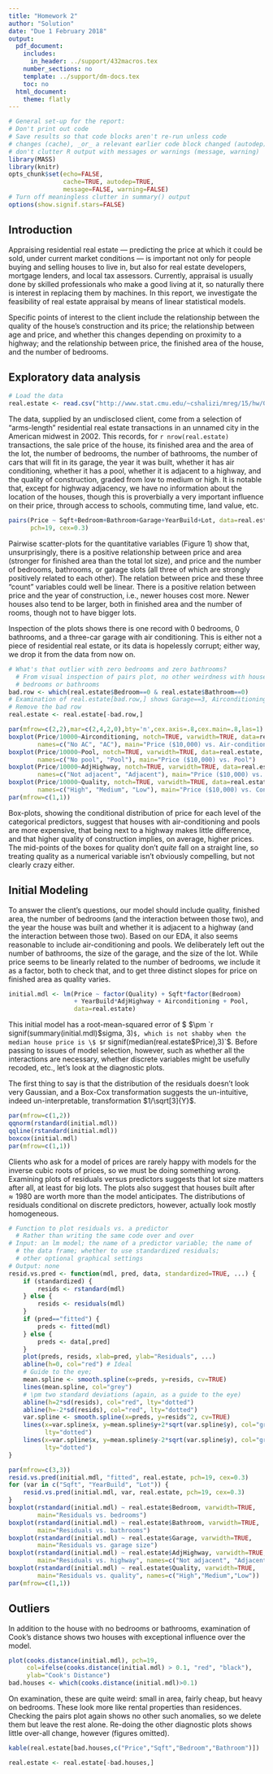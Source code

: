 ```yaml
---
title: "Homework 2"
author: "Solution"
date: "Due 1 February 2018"
output:
  pdf_document:
    includes:
      in_header: ../support/432macros.tex
    number_sections: no
    template: ../support/dm-docs.tex
    toc: no
  html_document:
    theme: flatly
---
```


```r
# General set-up for the report:
# Don't print out code
# Save results so that code blocks aren't re-run unless code
# changes (cache), _or_ a relevant earlier code block changed (autodep),
# don't clutter R output with messages or warnings (message, warning)
library(MASS)
library(knitr)
opts_chunk$set(echo=FALSE,
               cache=TRUE, autodep=TRUE,
               message=FALSE, warning=FALSE)
# Turn off meaningless clutter in summary() output
options(show.signif.stars=FALSE)
```

## Introduction

Appraising residential real estate --- predicting the price at which it could
be sold, under current market conditions --- is important not only for people
buying and selling houses to live in, but also for real estate developers,
mortgage lenders, and local tax assessors.  Currently, appraisal is usually
done by skilled professionals who make a good living at it, so naturally there
is interest in replacing them by machines.  In this report, we investigate the
feasibility of real estate appraisal by means of linear statistical models.

Specific points of interest to the client include the relationship between the
quality of the house's construction and its price; the relationship between age
and price, and whether this changes depending on proximity to a highway; and
the relationship between price, the finished area of the house, and the number
of bedrooms.

## Exploratory data analysis

```r
# Load the data
real.estate <- read.csv("http://www.stat.cmu.edu/~cshalizi/mreg/15/hw/08/real-estate.csv")
```

The data, supplied by an undisclosed client, come from a selection of
"arms-length" residential real estate transactions in an unnamed city in the
American midwest in 2002.  This records, for `r nrow(real.estate)`
transactions, the sale price of the house, its finished area and the area of
the lot, the number of bedrooms, the number of bathrooms, the number of cars
that will fit in its garage, the year it was built, whether it has air
conditioning, whether it has a pool, whether it is adjacent to a highway, and
the quality of construction, graded from low to medium or high.  It is notable
that, except for highway adjacency, we have no information about the location
of the houses, though this is proverbially a very important influence on their
price, through access to schools, commuting time, land value, etc.

```r
pairs(Price ~ Sqft+Bedroom+Bathroom+Garage+YearBuild+Lot, data=real.estate,
      pch=19, cex=0.3)
```


Pairwise scatter-plots for the quantitative variables (Figure 1) show that,
unsurprisingly, there is a positive relationship between price and area
(stronger for finished area than the total lot size), and price and the number
of bedrooms, bathrooms, or garage slots (all three of which are strongly
positively related to each other).  The relation between price and these three
"count" variables could well be linear.  There is a positive relation between
price and the year of construction, i.e., newer houses cost more.  Newer houses
also tend to be larger, both in finished area and the number of rooms, though
not to have bigger lots.

Inspection of the plots shows there is one record with 0 bedrooms, 0 bathrooms,
and a three-car garage with air conditioning.  This is either not a piece of
residential real estate, or its data is hopelessly corrupt; either way, we drop
it from the data from now on.

```r
# What's that outlier with zero bedrooms and zero bathrooms?
  # From visual inspection of pairs plot, no other weirdness with houses without
  # bedrooms or bathrooms
bad.row <- which(real.estate$Bedroom==0 & real.estate$Bathroom==0)
# Examination of real.estate[bad.row,] shows Garage==3, Airconditioning==1, etc.
# Remove the bad row
real.estate <- real.estate[-bad.row,]
```

```r
par(mfrow=c(2,2),mar=c(2,4,2,0),bty='n',cex.axis=.8,cex.main=.8,las=1)
boxplot(Price/10000~Airconditioning, notch=TRUE, varwidth=TRUE, data=real.estate,
        names=c("No AC", "AC"), main="Price ($10,000) vs. Air-conditioning")
boxplot(Price/10000~Pool, notch=TRUE, varwidth=TRUE, data=real.estate,
        names=c("No pool", "Pool"), main="Price ($10,000) vs. Pool")
boxplot(Price/10000~AdjHighway, notch=TRUE, varwidth=TRUE, data=real.estate,
        names=c("Not adjacent", "Adjacent"), main="Price ($10,000) vs. Highway Adjacency")
boxplot(Price/10000~Quality, notch=TRUE, varwidth=TRUE, data=real.estate,
        names=c("High", "Medium", "Low"), main="Price ($10,000) vs. Construction quality")
par(mfrow=c(1,1))
```


Box-plots, showing the conditional distribution of price for each level of the
categorical predictors, suggest that houses with air-conditioning and pools are
more expensive, that being next to a highway makes little difference, and that
higher quality of construction implies, on average, higher prices.  The
mid-points of the boxes for quality don't _quite_ fall on a straight line, so
treating quality as a numerical variable isn't obviously compelling, but not
clearly crazy either.

## Initial Modeling

To answer the client's questions, our model should include quality, finished
area, the number of bedrooms (and the interaction between those two), and the
year the house was built and whether it is adjacent to a highway (and the
interaction between those two).  Based on our EDA, it also seems reasonable to
include air-conditioning and pools.  We deliberately left out the number of
bathrooms, the size of the garage, and the size of the lot.  While price seems
to be linearly related to the number of bedrooms, we include it as a factor,
both to check that, and to get three distinct slopes for price on finished area
as quality varies.

```r
initial.mdl <- lm(Price ~ factor(Quality) + Sqft*factor(Bedroom)
                  + YearBuild*AdjHighway + Airconditioning + Pool,
                  data=real.estate)
```

This initial model has a root-mean-squared error of \$ $\pm
`r signif(summary(initial.mdl)$sigma, 3)`$, which is not shabby when the median
house price is \$ $`r signif(median(real.estate$Price),3)`$.  Before passing to
issues of model selection, however, such as whether all the interactions are
necessary, whether discrete variables might be usefully recoded, etc., let's
look at the diagnostic plots.

The first thing to say is that the distribution of the residuals doesn't
look very Gaussian, and a Box-Cox transformation suggests the un-intuitive,
indeed  un-interpretable, transformation $1/\sqrt[3]{Y}$.
```r
par(mfrow=c(1,2))
qqnorm(rstandard(initial.mdl))
qqline(rstandard(initial.mdl))
boxcox(initial.mdl)
par(mfrow=c(1,1))
```

Clients who ask for a model of prices are rarely happy with models for the
inverse cubic roots of prices, so we must be doing something wrong.  Examining
plots of residuals versus predictors suggests that lot size matters after all,
at least for big lots.  The plots also suggest that houses built after $\approx
1980$ are worth more than the model anticipates.  The distributions of
residuals conditional on discrete predictors, however, actually look mostly
homogeneous.

```r
# Function to plot residuals vs. a predictor
  # Rather than writing the same code over and over
# Input: an lm model; the name of a predictor variable; the name of
  # the data frame; whether to use standardized residuals;
  # other optional graphical settings
# Output: none
resid.vs.pred <- function(mdl, pred, data, standardized=TRUE, ...) {
    if (standardized) {
        resids <- rstandard(mdl)
    } else {
        resids <- residuals(mdl)
    }
    if (pred=="fitted") {
        preds <- fitted(mdl)
    } else {
        preds <- data[,pred]
    }
    plot(preds, resids, xlab=pred, ylab="Residuals", ...)
    abline(h=0, col="red") # Ideal
    # Guide to the eye;
    mean.spline <- smooth.spline(x=preds, y=resids, cv=TRUE)
    lines(mean.spline, col="grey")
    # \pm two standard deviations (again, as a guide to the eye)
    abline(h=2*sd(resids), col="red", lty="dotted")
    abline(h=-2*sd(resids), col="red", lty="dotted")
    var.spline <- smooth.spline(x=preds, y=resids^2, cv=TRUE)
    lines(x=var.spline$x, y=mean.spline$y+2*sqrt(var.spline$y), col="grey",
          lty="dotted")
    lines(x=var.spline$x, y=mean.spline$y-2*sqrt(var.spline$y), col="grey",
          lty="dotted")
}
```

```r
par(mfrow=c(3,3))
resid.vs.pred(initial.mdl, "fitted", real.estate, pch=19, cex=0.3)
for (var in c("Sqft", "YearBuild", "Lot")) {
    resid.vs.pred(initial.mdl, var, real.estate, pch=19, cex=0.3)
}
boxplot(rstandard(initial.mdl) ~ real.estate$Bedroom, varwidth=TRUE,
        main="Residuals vs. bedrooms")
boxplot(rstandard(initial.mdl) ~ real.estate$Bathroom, varwidth=TRUE,
        main="Residuals vs. bathrooms")
boxplot(rstandard(initial.mdl) ~ real.estate$Garage, varwidth=TRUE,
        main="Residuals vs. garage size")
boxplot(rstandard(initial.mdl) ~ real.estate$AdjHighway, varwidth=TRUE,
        main="Residuals vs. highway", names=c("Not adjacent", "Adjacent"))
boxplot(rstandard(initial.mdl) ~ real.estate$Quality, varwidth=TRUE,
        main="Residuals vs. quality", names=c("High","Medium","Low"))
par(mfrow=c(1,1))
```



## Outliers

In addition to the house with no bedrooms or bathrooms, examination of Cook's
distance shows two houses with exceptional influence over the model.

```r
plot(cooks.distance(initial.mdl), pch=19,
     col=ifelse(cooks.distance(initial.mdl) > 0.1, "red", "black"),
     ylab="Cook's Distance")
bad.houses <- which(cooks.distance(initial.mdl)>0.1)
```

On examination, these are quite weird: small in area, fairly cheap, but heavy
on bedrooms.  These look more like rental properties than residences.  Checking
the pairs plot again shows no other such anomalies, so we delete them but
leave the rest alone.  Re-doing the other diagnostic plots shows little
over-all change, however (figures omitted).
```r
kable(real.estate[bad.houses,c("Price","Sqft","Bedroom","Bathroom")])
```

```r
real.estate <- real.estate[-bad.houses,]
```

